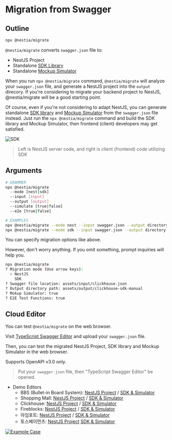 

# Migration from Swagger
## Outline
```bash filename="Terminal" copy showLineNumbers {}
npx @nestia/migrate
```

`@nestia/migrate` converts `swagger.json` file to:

  - NestJS Project
  - Standalone [SDK Library](./sdk/sdk)
  - Standalone [Mockup Simulator](./sdk/simulator)

When you run `npx @nestia/migrate` command, `@nestia/migrate` will analyze your `swagger.json` file, and generate a NestJS project into the `output` direcory. If you're considering to migrate your backend project to NestJS, @nestia/migrate will be a good starting point.

Of course, even if you're not considering to adapt NestJS, you can generate standalone [SDK library](./sdk/sdk) and [Mockup Simulator](./sdk/simulator) from the `swagger.json` file instead. Just run the `npx @nestia/migrate` command and build the SDK library and Mockup Simulator, then frontend (client) developers may get satisfied.

![SDK](https://user-images.githubusercontent.com/13158709/215004990-368c589d-7101-404e-b81b-fbc936382f05.gif)

> Left is NestJS server code, and right is client (frontend) code utilizing SDK




## Arguments
```bash filename="Terminal" copy showLineNumbers {}
# GRAMMER
npx @nestia/migrate 
  --mode [nest|sdk] 
  --input [input] 
  --output [output] 
  --simulate [true|false]
  --e2e [true|false]

# EXAMPLES
npx @nestia/migrate --mode nest --input swagger.json --output directory --simulate false --e2e false
npx @nestia/migrate --mode sdk --input swagger.json --output directory --simulate true --e2e true
```

You can specify migration options like above. 

However, don't worry anything. If you omit something, prompt inquiries will help you. 

```bash
npx @nestia/migrate
? Migration mode (Use arrow keys):
  > NestJS
    SDK
? Swagger file location: assets/input/clickhouse.json
? Output directory path: assets/output/clickhouse-sdk-manual
? Mokup Simulator: true
? E2E Test Functions: true
```




## Cloud Editor
You can test `@nestia/migrate` on the web browser.

Visit [TypeScript Swagger Editor](./editor) and upload your `swagger.json` file. 

Then, you can test the migrated NestJS Project, SDK library and Mockup Simulator in the web browser. 

<Callout type="warning">
  Supports OpenAPI v3.0 only.
</Callout>

<EditorMovie mode="nest" />

> Put your `swagger.json` file, then "TypeScript Swagger Editor" be opened.

  - Demo Editors
    - BBS (Bullet-in Board System): [NestJS Project](https://stackblitz.com/edit/jjqnuw?file=README.md&startScript=build:test,test) / [SDK & Simulator](https://stackblitz.com/edit/qwxcjq?file=README.md,test%2Fstart.ts&startScript=test:simulate)
    - Shopping Mall: [NestJS Project](https://stackblitz.com/edit/1g6adb?file=README.md&startScript=build:test,test) / [SDK & Simulator](https://stackblitz.com/edit/zpm7vq?file=README.md,test%2Fstart.ts&startScript=test:simulate)
    - Clickhouse: [NestJS Project](https://stackblitz.com/edit/fzenpq?file=README.md&startScript=build:test,test) / [SDK & Simulator](https://stackblitz.com/edit/b22czd?file=README.md,test%2Fstart.ts&startScript=test:simulate)
    - Fireblocks: [NestJS Project](https://stackblitz.com/edit/rraebz?file=README.md&startScript=build:test,test) / [SDK & Simulator](https://stackblitz.com/edit/yxpdw5?file=README.md,test%2Fstart.ts&startScript=test:simulate)
    - 아임포트: [NestJS Project](https://stackblitz.com/edit/5wzs6p?file=README.md&startScript=build:test,test) / [SDK & Simulator](https://stackblitz.com/edit/9nxj5y?file=README.md,test%2Fstart.ts&startScript=test:simulate)
    - 토스페이먼츠: [NestJS Project](https://stackblitz.com/edit/ssvg4n?file=README.md&startScript=build:test,test) [SDK & Simulator](https://stackblitz.com/edit/gcdzye?file=README.md,test%2Fstart.ts&startScript=test:simulate)

[![Example Case](/images/editor/stackblitz.png)](https://stackblitz.com/edit/1g6adb?file=README.md&startScript=build:test,test)